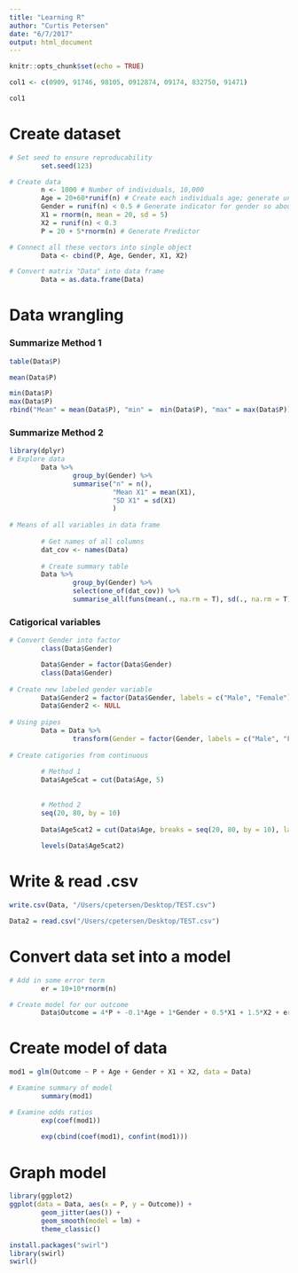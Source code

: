 ```yaml
---
title: "Learning R"
author: "Curtis Petersen"
date: "6/7/2017"
output: html_document
---
```


```r
knitr::opts_chunk$set(echo = TRUE)
```


```r
col1 <- c(0909, 91746, 98105, 0912874, 09174, 832750, 91471)

col1
```

# Create dataset
```r
# Set seed to ensure reproducability 
        set.seed(123)

# Create data
        n <- 1000 # Number of individuals, 10,000
        Age = 20+60*runif(n) # Create each individuals age; generate uniformly distributed number between 0 and 1, multiply by 60 and add 20 to get an uniformly distrubuted age range between 20 and 80
        Gender = runif(n) < 0.5 # Generate indicator for gender so about 50% of the population is female
        X1 = rnorm(n, mean = 20, sd = 5)
        X2 = runif(n) < 0.3
        P = 20 + 5*rnorm(n) # Generate Predictor

# Connect all these vectors into single object
        Data <- cbind(P, Age, Gender, X1, X2)

# Convert matrix "Data" into data frame
        Data = as.data.frame(Data)
```


# Data wrangling

### Summarize Method 1
```r
table(Data$P)

mean(Data$P)

min(Data$P)
max(Data$P)
rbind("Mean" = mean(Data$P), "min" =  min(Data$P), "max" = max(Data$P))

```


### Summarize Method 2
```r
library(dplyr)
# Explore data
        Data %>%
                group_by(Gender) %>%
                summarise("n" = n(),
                          "Mean X1" = mean(X1),
                          "SD X1" = sd(X1)
                          )
        
# Means of all variables in data frame
        
        # Get names of all columns
        dat_cov <- names(Data)
        
        # Create summary table
        Data %>%
                group_by(Gender) %>%
                select(one_of(dat_cov)) %>%
                summarise_all(funs(mean(., na.rm = T), sd(., na.rm = T)))

```

### Catigorical variables
```r
# Convert Gender into factor
        class(Data$Gender)

        Data$Gender = factor(Data$Gender)
        class(Data$Gender)
        
# Create new labeled gender variable
        Data$Gender2 = factor(Data$Gender, labels = c("Male", "Female"))
        Data$Gender2 <- NULL
        
# Using pipes
        Data = Data %>%
                transform(Gender = factor(Gender, labels = c("Male", "Female")))
        
# Create catigories from continuous
        
        # Method 1
        Data$Age5cat = cut(Data$Age, 5)
        
        
        # Method 2
        seq(20, 80, by = 10)
        
        Data$Age5cat2 = cut(Data$Age, breaks = seq(20, 80, by = 10), labels = c("20-29", "30-39", "40-49", "50-59", "60-69", "70-79"))
        
        levels(Data$Age5cat2)
```



# Write & read .csv
```r
write.csv(Data, "/Users/cpetersen/Desktop/TEST.csv")

Data2 = read.csv("/Users/cpetersen/Desktop/TEST.csv")
```


# Convert data set into a model
```r
# Add in some error term
        er = 10+10*rnorm(n)

# Create model for our outcome
        Data$Outcome = 4*P + -0.1*Age + 1*Gender + 0.5*X1 + 1.5*X2 + er

```


# Create model of data
```r
mod1 = glm(Outcome ~ P + Age + Gender + X1 + X2, data = Data)

# Examine summary of model
        summary(mod1)

# Examine odds ratios
        exp(coef(mod1))
        
        exp(cbind(coef(mod1), confint(mod1)))
```


# Graph model
```r
library(ggplot2)
ggplot(data = Data, aes(x = P, y = Outcome)) +
        geom_jitter(aes()) + 
        geom_smooth(model = lm) + 
        theme_classic()
```

```r
install.packages("swirl")
library(swirl)
swirl()
```

